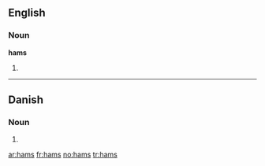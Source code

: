 ==English==

===Noun===
'''hams'''

# {{plural of|[[ham]]}}

----

==Danish==

===Noun===
{{infl|da|noun form|g=c}}

# {{form of|genitive singular indefinite|ham|lang=Danish}}

[[ar:hams]]
[[fr:hams]]
[[no:hams]]
[[tr:hams]]